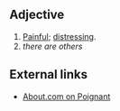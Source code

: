 ==Adjective==
# [[Painful]]; [[distressing]].
# ''there are others''

==External links==
* [http://www.answers.com/poignant&r=67 About.com on Poignant]
